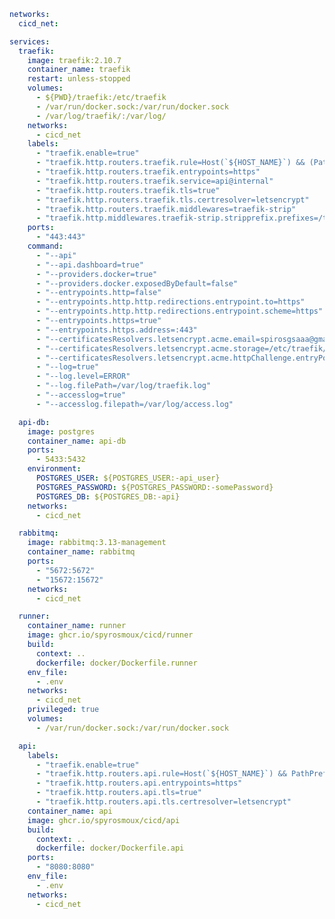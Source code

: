 ```yaml
networks:
  cicd_net:

services:
  traefik:
    image: traefik:2.10.7
    container_name: traefik
    restart: unless-stopped
    volumes:
      - ${PWD}/traefik:/etc/traefik
      - /var/run/docker.sock:/var/run/docker.sock
      - /var/log/traefik/:/var/log/
    networks:
      - cicd_net
    labels:
      - "traefik.enable=true"
      - "traefik.http.routers.traefik.rule=Host(`${HOST_NAME}`) && (PathPrefix(`/traefik`) || PathPrefix(`/api`))"
      - "traefik.http.routers.traefik.entrypoints=https"
      - "traefik.http.routers.traefik.service=api@internal"
      - "traefik.http.routers.traefik.tls=true"
      - "traefik.http.routers.traefik.tls.certresolver=letsencrypt"
      - "traefik.http.routers.traefik.middlewares=traefik-strip"
      - "traefik.http.middlewares.traefik-strip.stripprefix.prefixes=/traefik"
    ports:
      - "443:443"
    command:
      - "--api"
      - "--api.dashboard=true"
      - "--providers.docker=true"
      - "--providers.docker.exposedByDefault=false"
      - "--entrypoints.http=false"
      - "--entrypoints.http.http.redirections.entrypoint.to=https"
      - "--entrypoints.http.http.redirections.entrypoint.scheme=https"
      - "--entrypoints.https=true"
      - "--entrypoints.https.address=:443"
      - "--certificatesResolvers.letsencrypt.acme.email=spirosgsaaa@gmail.com"
      - "--certificatesResolvers.letsencrypt.acme.storage=/etc/traefik/acme.json"
      - "--certificatesResolvers.letsencrypt.acme.httpChallenge.entryPoint=https"
      - "--log=true"
      - "--log.level=ERROR"
      - "--log.filePath=/var/log/traefik.log"
      - "--accesslog=true"
      - "--accesslog.filepath=/var/log/access.log"

  api-db:
    image: postgres
    container_name: api-db
    ports:
      - 5433:5432
    environment:
      POSTGRES_USER: ${POSTGRES_USER:-api_user}
      POSTGRES_PASSWORD: ${POSTGRES_PASSWORD:-somePassword}
      POSTGRES_DB: ${POSTGRES_DB:-api}
    networks:
      - cicd_net

  rabbitmq:
    image: rabbitmq:3.13-management
    container_name: rabbitmq
    ports:
      - "5672:5672"
      - "15672:15672"
    networks:
      - cicd_net

  runner:
    container_name: runner
    image: ghcr.io/spyrosmoux/cicd/runner
    build:
      context: ..
      dockerfile: docker/Dockerfile.runner
    env_file:
      - .env
    networks:
      - cicd_net
    privileged: true
    volumes:
      - /var/run/docker.sock:/var/run/docker.sock

  api:
    labels:
      - "traefik.enable=true"
      - "traefik.http.routers.api.rule=Host(`${HOST_NAME}`) && PathPrefix(`/app/cicd/api`)"
      - "traefik.http.routers.api.entrypoints=https"
      - "traefik.http.routers.api.tls=true"
      - "traefik.http.routers.api.tls.certresolver=letsencrypt"
    container_name: api
    image: ghcr.io/spyrosmoux/cicd/api
    build:
      context: ..
      dockerfile: docker/Dockerfile.api
    ports:
      - "8080:8080"
    env_file:
      - .env
    networks:
      - cicd_net
```
